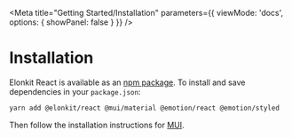 
<Meta
  title="Getting Started/Installation"
  parameters={{
    viewMode: 'docs',
    options: { showPanel: false }
  }}
/>

# Installation

Elonkit React is available as an [npm package](https://www.npmjs.com/package/@elonkit/react). To install and save
dependencies in your `package.json`:

```bash
yarn add @elonkit/react @mui/material @emotion/react @emotion/styled
```

Then follow the installation instructions for [MUI](https://mui.com/getting-started/installation/).
